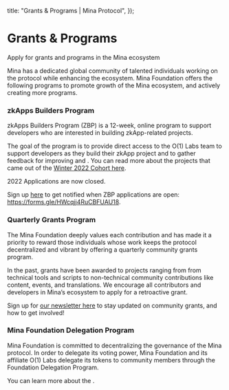   title: "Grants & Programs | Mina Protocol",
});

# Grants & Programs

Apply for grants and programs in the Mina ecosystem

Mina has a dedicated global community of talented individuals working on the protocol while enhancing the ecosystem. Mina Foundation offers the following programs to promote growth of the Mina ecosystem, and actively creating more programs.

### zkApps Builders Program

zkApps Builders Program (ZBP) is a 12-week, online program to support developers who are interested in building zkApp-related projects.

The goal of the program is to provide direct access to the O(1) Labs team to support developers as they build their zkApp project and to gather feedback for improving <DocLink copy="SnarkyJS" url="/zkapps/snarkyjs-reference" /> and <DocLink copy="zkApps" url="/zkapps" />. You can read more about the projects that came out of the [Winter 2022 Cohort here](https://minaprotocol.com/blog/zkapps-builders-program-spring-2022-wrapup).

2022 Applications are now closed. 

Sign up <a href="https://forms.gle/HWcqjj4RuCBFUAU18">here</a> to get notified when ZBP applications are open: <a href="https://forms.gle/HWcqjj4RuCBFUAU18">https://forms.gle/HWcqjj4RuCBFUAU18</a>.

### Quarterly Grants Program

The Mina Foundation deeply values each contribution and has made it a priority to reward those individuals whose work keeps the protocol decentralized and vibrant by offering a quarterly community grants program. 

In the past, grants have been awarded to projects ranging from from technical tools and scripts to non-technical community contributions like content, events, and translations. We encourage all contributors and developers in Mina’s ecosystem to apply for a retroactive grant.

Sign up for [our newsletter here](http://www2.minaprotocol.com/2022-summer-zkapps-builders-program) to stay updated on community grants, and how to get involved!

### Mina Foundation Delegation Program

Mina Foundation is committed to decentralizing the governance of the Mina protocol. In order to delegate its voting power, Mina Foundation and its affiliate O(1) Labs delegate its tokens to community members through the Foundation Delegation Program. 

You can learn more about the <DocLink copy="Delegation Program here" url="/node-operators/foundation-delegation-program" />.